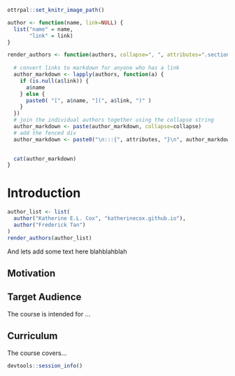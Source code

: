 
```r
ottrpal::set_knitr_image_path()
```

```r
author <- function(name, link=NULL) {
  list("name" = name,
       "link" = link)
}

render_authors <- function(authors, collapse=", ", attributes=".section-authors" ) {
  
  # convert links to markdown for anyone who has a link
  author_markdown <- lapply(authors, function(a) {
    if (is.null(a$link)) {
      a$name
    } else {
      paste0( "[", a$name, "](", a$link, ")" )
    }
  })
  # join the individual authors together using the collapse string
  author_markdown <- paste(author_markdown, collapse=collapse)
  # add the fenced div
  author_markdown <- paste0("\n:::{", attributes, "}\n", author_markdown, "\n:::\n\n")
                           

  cat(author_markdown)
}
```

# Introduction

```r
author_list <- list(
  author("Katherine E.L. Cox", "katherinecox.github.io"),
  author("Frederick Tan")
)
render_authors(author_list)
```

And lets add some text here blahblahblah

## Motivation


## Target Audience  

The course is intended for ...

## Curriculum  

The course covers...


```r
devtools::session_info()
```

